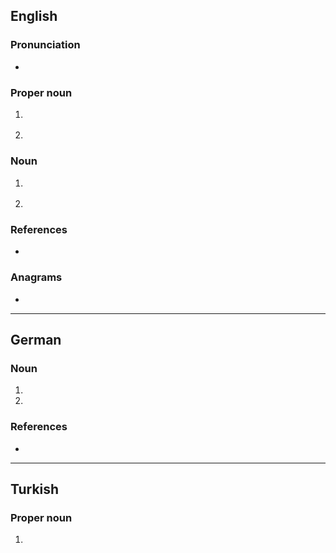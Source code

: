 {{also|vb|vb.}}
==English==

===Pronunciation===
* {{audio|en|en-au-VB.ogg|Audio (AU)}}

===Proper noun===
{{en-proper noun}}

# {{lb|en|Australia}} {{initialism of|en|{{w|Victoria Bitter}}|nodot=1}} {{gloss|an Australian brand of beer}}
# {{lb|en|programming}} {{initialism of|en|Visual Basic|nodot=1}} {{gloss|a programming language}}

===Noun===
{{en-noun}}

# {{lb|en|chemistry}} {{initialism of|en|valence bond}}
# {{lb|en|physics}} {{initialism of|en|valence band}}

===References===
* {{pedia}}

===Anagrams===
* {{anagrams|en|a=bv|BV}}

----

==German==

===Noun===
{{head|de|noun}}

# {{abbreviation of|de|[[Vereinbarung]]}}
# {{abbr of|de|[[Verhandlungsbasis]]}}

===References===
* {{pedia|lang=de}}

----

==Turkish==

===Proper noun===
{{head|tr|proper noun}}

# {{init of|tr|{{w|VakıfBank}}}}